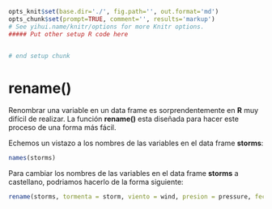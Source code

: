 ```r
opts_knit$set(base.dir='./', fig.path='', out.format='md')
opts_chunk$set(prompt=TRUE, comment='', results='markup')
# See yihui.name/knitr/options for more Knitr options.
##### Put other setup R code here


# end setup chunk
```
# rename()

Renombrar una variable en un data frame es sorprendentemente en __R__ muy difícil de realizar. La función __rename()__ esta diseñada para hacer este proceso de una forma más fácil.  

Echemos un vistazo a los nombres de las variables en el data frame __storms__:

```r
names(storms)


```  

Para cambiar los nombres de las variables en el data frame __storms__ a castellano, podriamos hacerlo de la forma siguiente:  

```r
rename(storms, tormenta = storm, viento = wind, presion = pressure, fecha = date )

```


